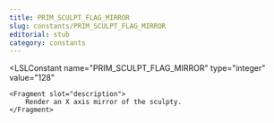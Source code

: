 ```yaml
---
title: PRIM_SCULPT_FLAG_MIRROR
slug: constants/PRIM_SCULPT_FLAG_MIRROR
editorial: stub
category: constants
---
```


<LSLConstant
	name="PRIM_SCULPT_FLAG_MIRROR"
	type="integer"
	value="128"
>
	<Fragment slot="description">
		Render an X axis mirror of the sculpty.
	</Fragment>
</LSLConstant>
